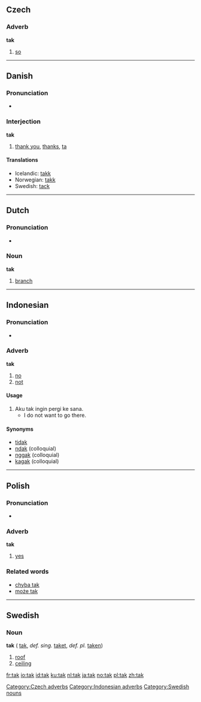 ==Czech==
===Adverb===
'''tak'''

# [[so]]

[[Category:Czech adverbs]]


----

==Danish==
===Pronunciation===
*{{IPA|/tak/}}

===Interjection===
'''tak'''

#[[thank you]], [[thanks]], [[ta]]

<!-- please do not remove the cognate translations -->
====Translations====
*Icelandic: [[takk]]
*Norwegian: [[takk]]
*Swedish: [[tack]]


----
==Dutch==
===Pronunciation===
*{{IPA|/tak/}}

===Noun===
'''tak''' {{m}}

# [[branch]]


----
==Indonesian==
===Pronunciation===
*{{IPA|/tak/}}

===Adverb===
'''tak'''

# [[no]]
# [[not]]

====Usage====
# Aku tak ingin pergi ke sana.
#* I do not want to go there.

====Synonyms====
* [[tidak]]
* [[ndak]] (colloquial)
* [[nggak]] (colloquial)
* [[kagak]] (colloquial)

[[Category:Indonesian adverbs]]


----
==Polish==
===Pronunciation===
*{{IPA|/tak/}}

===Adverb===
'''tak'''

#[[yes]]

===Related words===
*[[chyba tak]]
*[[może tak]]


----
==Swedish==
===Noun===
'''tak''' {{n}} ({{p}} [[tak]], ''def. sing.'' [[taket]], ''def. pl.'' [[taken]])

#[[roof]]
#[[ceiling]]

[[Category:Swedish nouns]]

[[fr:tak]]
[[io:tak]]
[[id:tak]]
[[ku:tak]]
[[nl:tak]]
[[ja:tak]]
[[no:tak]]
[[pl:tak]]
[[zh:tak]]